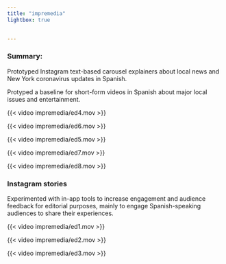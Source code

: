 ```yaml
---
title: "impremedia"
lightbox: true
  

---
```

### Summary: 
Prototyped Instagram text-based carousel explainers about local news and New York coronavirus updates in Spanish.

Protyped a baseline for short-form videos in Spanish about major local issues and entertainment.

<!-- Row 1 -->
::: {.grid}

::: {.g-col-6}
{{< video impremedia/ed4.mov >}}
:::

::: {.g-col-6}
{{< video impremedia/ed6.mov >}}

:::
:::


<!-- Row 2 -->
::: {.grid}
::: {.g-col-4}
{{< video impremedia/ed5.mov >}}

:::

::: {.g-col-4}
{{< video impremedia/ed7.mov >}}

:::

::: {.g-col-4}
{{< video impremedia/ed8.mov >}}

:::
:::



### Instagram stories
Experimented with in-app tools to increase engagement and audience feedback for editorial purposes, mainly to engage Spanish-speaking audiences to share their experiences.




<!-- Row 3 -->
::: {.grid}
::: {.g-col-4}
{{< video impremedia/ed1.mov >}}

:::

::: {.g-col-4}
{{< video impremedia/ed2.mov >}}

:::

::: {.g-col-4}
{{< video impremedia/ed3.mov >}}

:::
:::
